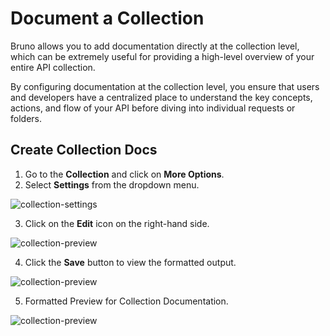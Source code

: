 # Document a Collection

Bruno allows you to add documentation directly at the collection level, which can be extremely useful for providing a high-level overview of your entire API collection.

By configuring documentation at the collection level, you ensure that users and developers have a centralized place to understand the key concepts, actions, and flow of your API before diving into individual requests or folders.

## Create Collection Docs

1. Go to the **Collection** and click on **More Options**.
2. Select **Settings** from the dropdown menu.

![collection-settings](/screenshots/send-request/api-docs/collection-settings-docs.webp)

3. Click on the **Edit** icon on the right-hand side.

![collection-preview](/screenshots/send-request/api-docs/collection-preview.webp)

4. Click the **Save** button to view the formatted output.  

![collection-preview](/screenshots/send-request/api-docs/save-collection-docs.webp)

5. Formatted Preview for Collection Documentation.

![collection-preview](/screenshots/send-request/api-docs/formatted-output.webp)